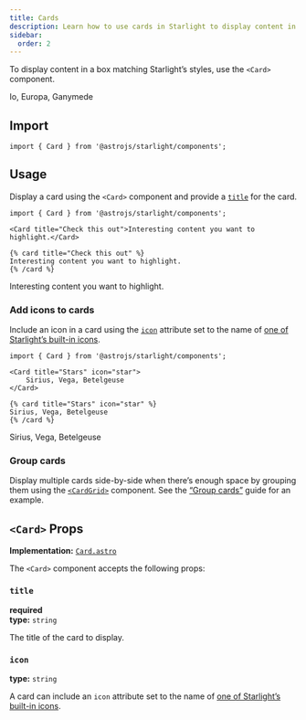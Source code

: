 ```yaml
---
title: Cards
description: Learn how to use cards in Starlight to display content in a box.
sidebar:
  order: 2
---
```



To display content in a box matching Starlight’s styles, use the `<Card>` component.


<Preview>

<Card slot="preview" title="Moons" icon="moon">
	Io, Europa, Ganymede
</Card>

</Preview>

## Import

```tsx
import { Card } from '@astrojs/starlight/components';
```

## Usage

Display a card using the `<Card>` component and provide a [`title`](#title) for the card.

<Preview>

```mdx
import { Card } from '@astrojs/starlight/components';

<Card title="Check this out">Interesting content you want to highlight.</Card>
```

<Fragment slot="markdoc">

```markdoc
{% card title="Check this out" %}
Interesting content you want to highlight.
{% /card %}
```

</Fragment>

<Card slot="preview" title="Check this out">
	Interesting content you want to highlight.
</Card>

</Preview>

### Add icons to cards

Include an icon in a card using the [`icon`](#icon) attribute set to the name of [one of Starlight’s built-in icons](/reference/icons/#all-icons).

<Preview>

```mdx 'icon="star"'
import { Card } from '@astrojs/starlight/components';

<Card title="Stars" icon="star">
	Sirius, Vega, Betelgeuse
</Card>
```

<Fragment slot="markdoc">

```markdoc 'icon="star"'
{% card title="Stars" icon="star" %}
Sirius, Vega, Betelgeuse
{% /card %}
```

</Fragment>

<Card slot="preview" title="Stars" icon="star">
	Sirius, Vega, Betelgeuse
</Card>

</Preview>

### Group cards

Display multiple cards side-by-side when there’s enough space by grouping them using the [`<CardGrid>`](/components/card-grids/) component.
See the [“Group cards”](/components/card-grids/#group-cards) guide for an example.

## `<Card>` Props

**Implementation:** [`Card.astro`](https://github.com/withastro/starlight/blob/main/packages/starlight/user-components/Card.astro)

The `<Card>` component accepts the following props:

### `title`

**required**  
**type:** `string`

The title of the card to display.

### `icon`

**type:** `string`

A card can include an `icon` attribute set to the name of [one of Starlight’s built-in icons](/reference/icons/#all-icons).

